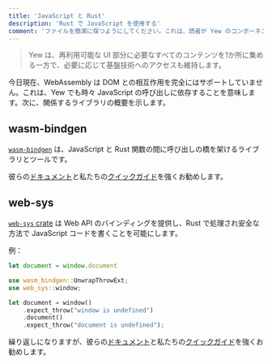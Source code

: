 ```yaml
---
title: 'JavaScript と Rust'
description: 'Rust で JavaScript を使用する'
comment: 'ファイルを簡潔に保つようにしてください。これは、読者が Yew のコンポーネントをより理解しやすくするためのものであり、正確な API ドキュメントを提供するためのものではありません。'
---
```



> Yew は、再利用可能な UI 部分に必要なすべてのコンテンツを1か所に集める一方で、必要に応じて基盤技術へのアクセスも維持します。

今日現在、WebAssembly は DOM との相互作用を完全にはサポートしていません。これは、Yew でも時々 JavaScript の呼び出しに依存することを意味します。次に、関係するライブラリの概要を示します。

## wasm-bindgen

[`wasm-bindgen`](https://github.com/rustwasm/wasm-bindgen) は、JavaScript と Rust 関数の間に呼び出しの橋を架けるライブラリとツールです。

彼らの[ドキュメント](https://wasm-bindgen.github.io/wasm-bindgen/)と私たちの[クイックガイド](./wasm-bindgen.mdx)を強くお勧めします。

## web-sys

[`web-sys` crate](https://crates.io/crates/web-sys) は Web API のバインディングを提供し、Rust で処理され安全な方法で JavaScript コードを書くことを可能にします。

例：

<Tabs>
<TabItem value="JS" label="JS">

```js
let document = window.document
```

</TabItem>

<TabItem value="RS" label="RS">

```rust ,no_run
use wasm_bindgen::UnwrapThrowExt;
use web_sys::window;

let document = window()
    .expect_throw("window is undefined")
    .document()
    .expect_throw("document is undefined");
```

</TabItem>
</Tabs>

繰り返しになりますが、彼らの[ドキュメント](https://wasm-bindgen.github.io/wasm-bindgen/)と私たちの[クイックガイド](./web-sys.mdx)を強くお勧めします。

